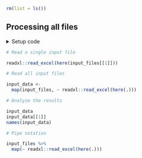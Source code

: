 ```r
rm(list = ls())
```


## Processing all files

<details><summary>Setup code</summary>
```r
### Processing all files

```
```r
library(tidyverse)
library(here)

dict <- readxl::read_excel(here("data/cities.xlsx"))

input_files <-
  dict %>%
  select(city_code, weather_filename) %>%
  deframe()
```
</details>


```r
# Read a single input file
```
```r
readxl::read_excel(here(input_files[[1]]))
```


```r
# Read all input files
```
```r
input_data <-
  map(input_files, ~ readxl::read_excel(here(.)))
```


```r
# Analyze the results
```
```r
input_data
input_data[[1]]
names(input_data)
```


```r
# Pipe notation
```
```r
input_files %>%
  map(~ readxl::read_excel(here(.)))
```
